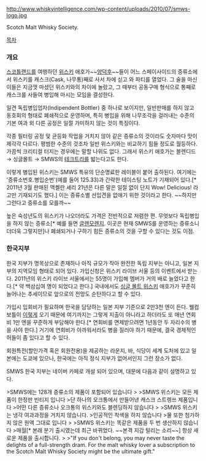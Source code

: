 http://www.whiskyintelligence.com/wp-content/uploads/2010/07/smws-logo.jpg

Scotch Malt Whisky Society.

[[목차]]
=== 개요 ===
[[스코틀랜드]]를 여행하던 [[위스키]] 애호가~~[[양덕후]]~~들이 어느 스페이사이드의 증류소에서 위스키를 캐스크(Cask, 나무통)째로 사서 차에 싣고 와 파티를 열었다. 그 술을 마신 이들은 지금껏 마셨던 위스키와의 차이에 놀랐고, 그 때부터 공동구매 형식으로 통째로 캐스크를 사들여 병입해 마시는 모임을 결성한다.

일견 독립병입업자(Indipendent Bottler) 중 하나로 보이지만, 일반판매를 하지 않고 동호회의 형태로 폐쇄적으로 운영하며, 특히 병입을 위해 나무조각을 걸러내는 수준의 기본 여과 외 다른 공정은 일절 가미하지 않는 것이 특징이다.

각종 필터링 공정 및 균등화 작업을 거치지 않아 같은 증류소의 것이라도 숫자마다 맛이 제각각 다르다. 평범한 수준의 것조차 일반 위스키와는 비교하기 힘들 정도로 월등하다. 가끔씩 크리티컬 터지는 경우에는 말할 나위도 없다. 그래서 위스키 애호가는 블렌디드 → 싱글몰트 → SMWS의 [[테크트리]]를 밟는다고도 한다.

이렇게 병입된 위스키는 SMWS 특유의 단순명료한 레이블이 붙어 출하된다. 여기에는 '증류소번호.병입순번'(예를 들어 125.33)과 간략한 테이스팅 노트가 기재되어 있다.[* 2011년 3월 판매된 맥켈란 셰리 21년은 다른 말은 일절 없이 단지 Wow! Delicious! 라고만 기재되기도 했다.] 이는 증류소별 선입견을 없애기 위한 것이라고 한다. ~~하지만 그런다고 증류소를 모를까~~

높은 숙성년도의 위스키가 나오더라도 가격은 전반적으로 저렴한 편. 무엇보다 독립병입을 하지 않는 증류소[* 예를 들면 [[글렌모렌지]]. 이곳은 현재 SMWS를 운영하는 증류소니 더더욱 그렇지만]나 폐쇄되거나 구하기 힘든 증류소의 것을 구할 수 있다는 것도 이점.

=== 한국지부 ===
한국 지부가 명목상으로 존재하나 아직 규모가 작아 완전한 독립 지부는 아니고, 일본 지부의 지역모임 형태로 되어 있다. 가입신청은 위스키 라이브 서울 등의 이벤트에서 받는다. 2011년의 위스키 라이브 서울에서는 55명이 가입해 멤버가 거의 배로 늘었다고 한다.[* 약 백삼십여 명이 되었다고 한다.] 국내에서도 [[싱글 몰트 위스키]] 애호가가 꾸준히 늘어나는 추세이므로 앞으로의 전망도 순탄하다고 할 수 있다.

가입시 입회비가 필요하며 한국을 담당하는 일본 지부 기준으로 2만3천 엔이 든다. 웰컴보틀이 [http://blog.paran.com/blog/detail/postBoard.kth?blogDataId=40510205&pmcId=bluebillows&style=Webzine 이렇게] 오기 때문에 여기까지는 그렇게 지출이 아니라고 하더라도 또 매년 연회비 1만 엔을 꾸준하게 부담해야 한다.[* 연회비를 면제받으려면 1년동안 두 자리수의 병을 사야 한다.] 거기에 연회비가 아까워서라도 병을 질러야 하기 때문에, 결국 경제적인 허들이 좀 있다고 할 수 있다.

회원특전(할인가격 혹은 회원전용)을 제공하는 라운지, 바, 식당이 세계 도처에 있고 일본에는 도쿄에 있으나, 한국에는 아직 정식 지부가 없어서인지 그런 장소가 없다.

SMWS 한국 지부는 네이버 카페로 개설 되어 있으며, 대문에 다음과 같이 설명하고 있다.

>SMWS에는 128개 증류소의 제품이 포함되어 있습니다
>
>SMWS 위스키는 모든 제품이 한정판 빈티지 입니다
>단 하나의 오크통에서 만들어낸 캐스크 스트렝쓰 제품입니다
>어떤 다른 증류소나 오크통의 위스키와도 블렌딩하지 않습니다
>
>SMWS 위스키는 냉각 여과과정을 거치지 않습니다.
>인공적인 착색을 하지 않습니다
>물 또한 첨가하지 않은 원액 그대로 입니다
>
>SMWS 위스키는 똑같은 제품을 두 번 생산하지 않습니다
>매월[* 본래 분기 출시였는데 최근 바뀌었다. ~~본격 지갑 털리는 소리~~] 항상 새로운 제품을 출시합니다.
>
>"If you don't belong, you may never taste the delights of a full-strength dram. For the malt whisky lover a subscription to the Scotch Malt Whisky Society might be the ultimate gift."
